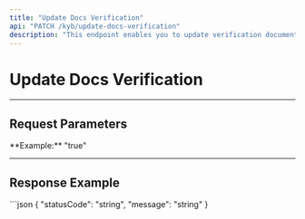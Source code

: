 ```yaml
---
title: "Update Docs Verification"
api: "PATCH /kyb/update-docs-verification"
description: "This endpoint enables you to update verification documents."
---
```


# Update Docs Verification

---

## Request Parameters

<ParamField body="businessId" type="string" required>
</ParamField>

<ParamField body="docsVerified" type="string" required>
    **Example:** "true"
</ParamField>

<ParamField body="approvedId" type="string" required>
</ParamField>

---

## Response Example

<ResponseExample>
```json
{
    "statusCode": "string",
    "message": "string"
}